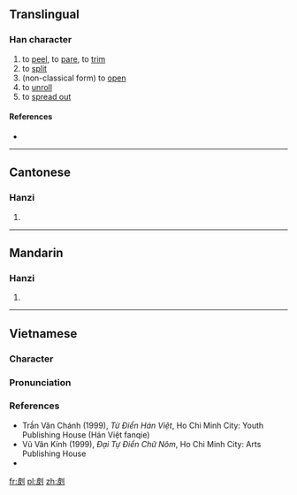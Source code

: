 ==Translingual==

===Han character===
{{Han char|rn=18|rad=刀|as=05|sn=7|four=|canj=木水中弓 (DELN)|ids=⿰[[皮]][[刂]]}}

# to [[peel]], to [[pare]], to [[trim]]
# to [[split]]
# (non-classical form) to [[open]]
# to [[unroll]]
# to [[spread out]]

====References====
* {{Han ref|kx=0137.360|hdz=10331.090|uh=34DF|ud=13535}}

----

==Cantonese==

===Hanzi===
{{yue-hanzi|jyut=[[ngo4]], [[pai1]], [[pei1]]|y=ngo4, pai1, pei1}}

# {{defn|lang=yue|sort=刀05}}

----

==Mandarin==

===Hanzi===
{{cmn-hanzi|pin=[[pí]] ([[pi2]])|wg=p'i<sup>2</sup>}}

# {{defn|lang=cmn|sort=刀05}}

----

==Vietnamese==

===Character===
{{vi-hantu|[[bi]], [[phi]], [[phay]]|rs=刀05}}

===Pronunciation===
{{vi-readings|hanviet=bi, phi|phienthiet=蒲糜 bồ mi, 攀糜 phan mi|nom=phay|rs=刀05}}

===References===
* Trần Văn Chánh (1999), ''Từ Điển Hán Việt'', Ho Chi Minh City: Youth Publishing House (Hán Việt fanqie)
* Vũ Văn Kính (1999), ''Đại Tự Điển Chữ Nôm'', Ho Chi Minh City: Arts Publishing House
* {{R:WinVNKey:Lê Sơn Thanh}}

[[fr:㓟]]
[[pl:㓟]]
[[zh:㓟]]
